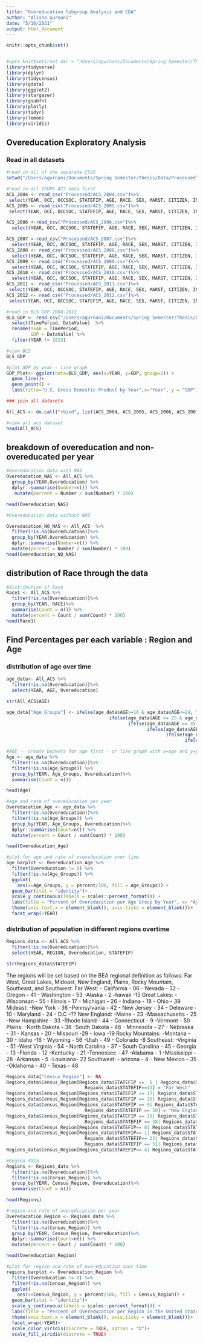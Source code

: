 ```yaml
---
title: "Overeducation Subgroup Analysis and EDA"
author: "Alisha Gurnani"
date: "5/10/2021"
output: html_document
---
```


```r
knitr::opts_chunk$set()


#opts_knit$set(root.dir = "/Users/agurnani/Documents/Spring Semester/Thesis/Data/Processed")
library(tidyverse)
library(dplyr)
library(tidycensus)
library(gdata)
library(ggplot2)
library(stargazer)
library(gsubfn)
library(plotly)
library(tidyr)
library(lemon)
library(viridis)
```

## Overeducation Exploratory Analysis

###  Read in all datasets

```r
#read in all of the separate CSVS
setwd("/Users/agurnani/Documents/Spring Semester/Thesis/Data/Processed")

#read in all IPUMS ACS data first
ACS_2004 <- read_csv("Processed/ACS_2004.csv")%>%
 select(YEAR, OCC, OCCSOC, STATEFIP, AGE, RACE, SEX, MARST, CITIZEN, INCTOT, REGION,IND, EducAttainment, Overeducation)
ACS_2005 <- read_csv("Processed/ACS_2005.csv")%>%
 select(YEAR, OCC, OCCSOC, STATEFIP, AGE, RACE, SEX, MARST, CITIZEN, INCTOT, REGION,IND, EducAttainment, Overeducation)

ACS_2006 <-read_csv("Processed/ACS_2006.csv")%>%
  select(YEAR, OCC, OCCSOC, STATEFIP, AGE, RACE, SEX, MARST, CITIZEN, INCTOT, REGION,IND, EducAttainment, Overeducation)

ACS_2007 <-read_csv("Processed/ACS_2007.csv")%>%
  select(YEAR, OCC, OCCSOC, STATEFIP, AGE, RACE, SEX, MARST, CITIZEN, INCTOT, REGION,IND, EducAttainment, Overeducation)
ACS_2008 <- read_csv("Processed/ACS_2008.csv")%>%
  select(YEAR, OCC, OCCSOC, STATEFIP, AGE, RACE, SEX, MARST, CITIZEN, INCTOT, REGION,IND, EducAttainment, Overeducation)
ACS_2009 <- read_csv("Processed/ACS_2009.csv")%>%
  select(YEAR, OCC, OCCSOC, STATEFIP, AGE, RACE, SEX, MARST, CITIZEN, INCTOT, REGION,IND, EducAttainment, Overeducation)
ACS_2010 <- read_csv("Processed/ACS_2010.csv")%>%
  select(YEAR, OCC, OCCSOC, STATEFIP, AGE, RACE, SEX, MARST, CITIZEN, INCTOT, REGION,IND, EducAttainment, Overeducation)
ACS_2011 <- read_csv("Processed/ACS_2011.csv")%>%
 select(YEAR, OCC, OCCSOC, STATEFIP, AGE, RACE, SEX, MARST, CITIZEN, INCTOT, REGION,IND, EducAttainment, Overeducation)
ACS_2012 <- read_csv("Processed/ACS_2012.csv")%>%
 select(YEAR, OCC, OCCSOC, STATEFIP, AGE, RACE, SEX, MARST, CITIZEN, INCTOT, REGION,IND, EducAttainment, Overeducation)

#read in BLS GDP 2004-2012
BLS_GDP <- read_csv("/Users/agurnani/Documents/Spring Semester/Thesis/Data/Processed/BeaGDP.csv") %>%
  select(TimePeriod, DataValue)  %>%
  rename(YEAR = TimePeriod,
         GDP = DataValue) %>%
  filter(YEAR != 2013)
```


```r
#view BLS
BLS_GDP
```

```r
#plot GDP by year - line graph
GDP_Plot<- ggplot(data=BLS_GDP, aes(x=YEAR, y=GDP, group=1)) +
  geom_line()+
  geom_point() +
  labs(title="U.S. Gross Domestic Product by Year",x="Year", y = "GDP")

```


```r
### join all datasets

All_ACS <- do.call("rbind", list(ACS_2004, ACS_2005, ACS_2006, ACS_2007, ACS_2008, ACS_2009, ACS_2010, ACS_2011, ACS_2012))

```

```r
#view all acs dataset
head(All_ACS)
```



## breakdown of overeducation and non-overeducated per year 
```r
#Overeducation data with NAS
Overeducation_NAS <- All_ACS %>%
  group_by(YEAR,Overeducation) %>%
  dplyr::summarise(Number=n()) %>%
   mutate(percent = Number / sum(Number) * 100)

head(Overeducation_NAS)
```


```r
#Overeducation data without NAS

Overeducation_NO_NAS <- All_ACS  %>%
  filter(!is.na(Overeducation))%>%
  group_by(YEAR,Overeducation) %>%
  dplyr::summarise(Number=n()) %>%
  mutate(percent = Number / sum(Number) * 100)
head(Overeducation_NO_NAS)

```

## distribution of Race through the data
```r
#distribution of Race
Race1 <- All_ACS %>%
  filter(!is.na(Overeducation))%>%
  group_by(YEAR, RACE)%>%
  summarise(Count = n()) %>%
  mutate(percent = Count / sum(Count) * 100)
head(Race1)
```



## Find Percentages per each variable : Region and Age



### distribution of age over time
```r

age_data<- All_ACS %>%
  filter(!is.na(Overeducation))%>%
  select(YEAR, AGE, Overeducation)
```

```r
str(All_ACS$AGE)
```



```r
age_data["Age_Groups"] <- ifelse(age_data$AGE>=16 & age_data$AGE<=24, "16 to 24 years",
                                      ifelse(age_data$AGE >= 25 & age_data$AGE <= 34, "25 to 35 years",
                                             ifelse(age_data$AGE >= 35 & age_data$AGE <= 44, "35 to 44 years",
                                                    ifelse(age_data$AGE >= 45 & age_data$AGE <= 54, "45 to 54 years",
                                                           ifelse(age_data$AGE >= 55 & age_data$AGE <= 64 , "55 to 64 years",
                                                                  ifelse(age_data$AGE >= 65 , "65 years and Up", NA))))))
```


```r
#AGE -- create buckets for age first - or line graph with x=age and y=percent
Age <- age_data %>%
  filter(!is.na(Overeducation))%>%
  filter(!is.na(Age_Groups)) %>%
  group_by(YEAR, Age_Groups, Overeducation)%>%
  summarise(Count = n())

head(Age)

```


```r
#age and rate of overeducation per year
Overeducation_Age <- age_data %>%
  filter(!is.na(Overeducation))%>%
  filter(!is.na(Age_Groups)) %>%
  group_by(YEAR, Age_Groups, Overeducation)%>%
  dplyr::summarise(Count=n()) %>%
  mutate(percent = Count / sum(Count) * 100)

head(Overeducation_Age)
```


```r
#plot for age and rate of overeducation over time
age_barplot <- Overeducation_Age %>%
  filter(Overeducation != 0) %>%
  filter(!is.na(Age_Groups)) %>%
  ggplot(
    aes(x=Age_Groups, y = percent/100, fill = Age_Groups)) +
  geom_bar(stat = "identity")+
  scale_y_continuous(labels = scales::percent_format()) +
  labs(title = "Percent of Overeducation per Age Group by Year", x= "Age", y = "Percent of Overeducation", fill = "Age Groups") +
  theme(axis.text.x = element_blank(), axis.ticks = element_blank())+ 
  facet_wrap(~YEAR)
```



### distribution of population in different regions overtime

```r
Regions_data <- All_ACS %>%
  filter(!is.na(Overeducation))%>%
  select(YEAR, REGION, Overeducation, STATEFIP)
```

```r
str(Regions_data$STATEFIP)
```


The regions will be set based on the BEA regional definition as follows: Far West, Great Lakes, Mideast, New England, Plains, Rocky Mountain, Southeast, and Southwest. 
Far West:
  - California - 06
  - Nevada - 32
  - Oregon - 41
  - Washington - 53
  -Alaska - 2
  -hawaii -15
Great Lakes:
  - Wisconsan - 55
  - Illinois - 17
  - Michigan - 26
  - Indiana - 18
  - Ohio - 39
Mideast:
  -New York - 36
  -Pennsylvania - 42
  - New Jersey - 34
  - Deleware - 10
  - Maryland - 24
  - D.C --??
New England:
  -Maine - 23
  -Massachusetts - 25
  -New Hampshire - 33
  -Rhode Island - 44
  - Connecticut - 9
  -Vermont - 50
Plains:
  -North Dakota - 38
  -South Dakota - 46
  - Minnesota - 27
  - Nebraska - 31
  - Kansas - 20 
  - Missouri -29
  - Iowa -19
Rocky Mountains:
  -Montana - 30
  - Idaho -16
  - Wyoming - 56
  -Utah - 49
  - Colorado -8
 Southeast:
  -Virginia - 51
  -West Virginia - 54
  - North Carolina - 37
  - South Carolina - 45
  - Georgia - 13
  -Florida - 12
  -Kentucky - 21
  -Tennessee - 47
  -Alabama - 1
  -Mississippi - 28
  -Arkansas - 5
  -Louisiana- 22
 Southwest:
  - arizona - 4
  - New Mexico - 35
  -Oklahoma - 40
  - Texas - 48


```r
Regions_data["Census_Region"] <- NA
Regions_data$Census_Region[Regions_data$STATEFIP ==  6 | Regions_data$STATEFIP == 32 | Regions_data$STATEFIP== 41| Regions_data$STATEFIP== 53| Regions_data$STATEFIP== 2|
                             Regions_data$STATEFIP==15] = "Far West" 
Regions_data$Census_Region[Regions_data$STATEFIP == 17| Regions_data$STATEFIP == 18| Regions_data$STATEFIP ==26| Regions_data$STATEFIP == 39| Regions_data$STATEFIP == 55] = "Great Lakes"
Regions_data$Census_Region[Regions_data$STATEFIP == 10| Regions_data$STATEFIP == 24| Regions_data$STATEFIP == 34| Regions_data$STATEFIP ==36| Regions_data$STATEFIP ==42] = "Mideast"
Regions_data$Census_Region[Regions_data$STATEFIP == 9| Regions_data$STATEFIP == 23| Regions_data$STATEFIP == 25| Regions_data$STATEFIP == 33| Regions_data$STATEFIP == 44|
                             Regions_data$STATEFIP == 50] = "New England"
Regions_data$Census_Region[Regions_data$STATEFIP == 19| Regions_data$STATEFIP == 20| Regions_data$STATEFIP == 29| Regions_data$STATEFIP == 27| Regions_data$STATEFIP == 31|
                             Regions_data$STATEFIP == 38| Regions_data$STATEFIP == 46] = "Plains"
Regions_data$Census_Region[Regions_data$STATEFIP== 8| Regions_data$STATEFIP == 16| Regions_data$STATEFIP == 30| Regions_data$STATEFIP == 49| Regions_data$STATEFIP == 56] = "Rocky Mountains"
Regions_data$Census_Region[Regions_data$STATEFIP== 1| Regions_data$STATEFIP == 5| Regions_data$STATEFIP == 12| Regions_data$STATEFIP == 21| Regions_data$STATEFIP == 13| 
                             Regions_data$STATEFIP== 22| Regions_data$STATEFIP == 28| Regions_data$STATEFIP ==37| Regions_data$STATEFIP == 45| Regions_data$STATEFIP == 47| 
                             Regions_data$STATEFIP == 51| Regions_data$STATEFIP == 54] = "Southeast"
Regions_data$Census_Region[Regions_data$STATEFIP== 4| Regions_data$STATEFIP ==35| Regions_data$STATEFIP == 40| Regions_data$STATEFIP == 48] = "Southwest"
```


```r
#Region data
Regions <- Regions_data %>%
  filter(!is.na(Overeducation))%>%
  filter(!is.na(Census_Region)) %>%
  group_by(YEAR, Census_Region, Overeducation)%>%
  summarise(Count = n())

head(Regions)

```


```r
#region and rate of overeducation per year
Overeducation_Region <- Regions_data %>%
  filter(!is.na(Overeducation))%>%
  filter(!is.na(Census_Region)) %>%
  group_by(YEAR, Census_Region, Overeducation)%>%
  dplyr::summarise(Count=n()) %>%
  mutate(percent = Count / sum(Count) * 100)

head(Overeducation_Region)
```


```r
#plot for region and rate of overeducation over time
regions_barplot <- Overeducation_Region %>%
  filter(Overeducation != 0) %>%
  filter(!is.na(Census_Region)) %>%
  ggplot(
    aes(x=Census_Region, y = percent/100, fill = Census_Region)) +
  geom_bar(stat = "identity")+
  scale_y_continuous(labels = scales::percent_format()) +
  labs(title = "Percent of Overeducation per Region in the United States by Year", x= "Region", y = "Percent of Overeducation", fill = "Region") +
  theme(axis.text.x = element_blank(), axis.ticks = element_blank())+ 
  facet_wrap(~YEAR)+
  scale_color_viridis(discrete = TRUE, option = "D")+
  scale_fill_viridis(discrete = TRUE) 
  
```


